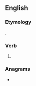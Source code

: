 ==English==

===Etymology===
{{suffix|en|stone|est}}.

===Verb===
{{head|en|verb form}}

# {{en-archaic second-person singular of|stone|lang=en}}

===Anagrams===
* {{anagrams|en|a=enosstt|Stetson|Testons|ostents|stetson|testons}}